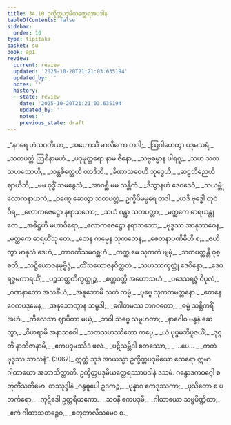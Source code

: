 ```yaml
---
title: 34.10 ဥက္ခိတ္တပဒုမိယတ္ထေရအပဒါန
tableOfContents: false
sidebar:
  order: 10
type: tipitaka
basket: su
book: ap1
review:
  current: review
  updated: '2025-10-20T21:21:03.635194'
  updated_by: ''
  notes: ''
  history:
  - state: review
    date: '2025-10-20T21:21:03.635194'
    updated_by: ''
    notes: ''
    previous_state: draft
---
```



<DynamicBreadcrumb />


<ReviewStatus review={frontmatter.review} showDetails={true} />

<HypothesisAnnotation frontmatter={frontmatter} />

<Division number="129" book="ap1" e="ch" v="20" p="316">

<Paragraph number="3861" type="verses" book="ap1">
_“နဂရေ ဟံသဝတိယာ,_  
_အဟောသိံ မာလိကော တဒါ;_  
_ဩဂါဟေတွာ ပဒုမသရံ,_  
_သတပတ္တံ ဩစိနာမဟံ._  

</Paragraph>

</Division>
<Division number="130" book="ap1" e="ch" v="20" p="316">

<Paragraph number="3862" type="verses" book="ap1">
_ပဒုမုတ္တရော နာမ ဇိနော,_  
_သဗ္ဗဓမ္မာန ပါရဂူ;_  
_သဟ သတသဟဿေဟိ,_  
_သန္တစိတ္တေဟိ တာဒိဘိ._  

</Paragraph>

</Division>
<Division number="131" book="ap1" e="ch" v="20" p="316">

<Paragraph number="3863" type="verses" book="ap1">
_ခီဏာသဝေဟိ သုဒ္ဓေဟိ,_  
_ဆဠဘိညေဟိ ဈာယိဘိ;_  
_မမ ဝုဒ္ဓိံ သမနွေသံ,_  
_အာဂစ္ဆိ မမ သန္တိကံ._  

</Paragraph>

</Division>
<Division number="132" book="ap1" e="ch" v="20" p="316">

<Paragraph number="3864" type="verses" book="ap1">
_ဒိသွာနဟံ ဒေဝဒေဝံ,_  
_သယမ္ဘုံ လောကနာယကံ;_  
_ဝဏ္ဋေ ဆေတွာ သတပတ္တံ,_  
ဥက္ခိပိမမ္ဗရေ တဒါ._  

</Paragraph>

</Division>
<Division number="133" book="ap1" e="ch" v="20" p="316">

<Paragraph number="3865" type="verses" book="ap1">
_ယဒိ ဗုဒ္ဓေါ တုဝံ ဝီရ,_  
_လောကဇေဋ္ဌော နရာသဘော;_  
_သယံ ဂန္တွာ သတပတ္တာ,_  
_မတ္ထကေ ဓာရယန္တု တေ._  

</Paragraph>

</Division>
<Division number="134" book="ap1" e="ch" v="20" p="316">

<Paragraph number="3866" type="verses" book="ap1">
_အဓိဋ္ဌဟိ မဟာဝီရော,_  
_လောကဇေဋ္ဌော နရာသဘော;_  
_ဗုဒ္ဓဿ အာနုဘာဝေန,_  
_မတ္ထကေ ဓာရယိံသု တေ._  

</Paragraph>

</Division>
<Division number="135" book="ap1" e="ch" v="20" p="316">

<Paragraph number="3867" type="verses" book="ap1">
_တေန ကမ္မေန သုကတေန,_  
_စေတနာပဏိဓီဟိ စ;_  
_ဇဟိတွာ မာနုသံ ဒေဟံ,_  
_တာဝတိံသမဂစ္ဆဟံ._  

</Paragraph>

</Division>
<Division number="136" book="ap1" e="ch" v="20" p="317">

<Paragraph number="3868" type="verses" book="ap1">
_တတ္ထ မေ သုကတံ ဗျမှံ,_  
_သတပတ္တန္တိ ဝုစ္စတိ;_  
_သဋ္ဌိယောဇနမုဗ္ဗိဒ္ဓံ,_  
_တိံသယောဇနဝိတ္ထတံ._  

</Paragraph>

</Division>
<Division number="137" book="ap1" e="ch" v="20" p="317">

<Paragraph number="3869" type="verses" book="ap1">
_သဟဿက္ခတ္တုံ ဒေဝိန္ဒော,_  
_ဒေဝရဇ္ဇမကာရယိံ;_  
_ပဉ္စသတ္တတိက္ခတ္တုဉ္စ,_  
_စက္ကဝတ္တီ အဟောသဟံ._  

</Paragraph>

</Division>
<Division number="138" book="ap1" e="ch" v="20" p="317">

<Paragraph number="3870" type="verses" book="ap1">
_ပဒေသရဇ္ဇံ ဝိပုလံ,_  
_ဂဏနာတော အသင်္ခိယံ;_  
_အနုဘောမိ သကံ ကမ္မံ,_  
_ပုဗ္ဗေ သုကတမတ္တနော._  

</Paragraph>

</Division>
<Division number="139" book="ap1" e="ch" v="20" p="317">

<Paragraph number="3871" type="verses" book="ap1">
_တေနေဝေကပဒုမေန,_  
_အနုဘောတွာန သမ္ပဒါ;_  
_ဂေါတမဿ ဘဂဝတော,_  
_ဓမ္မံ သစ္ဆိကရိံ အဟံ._  

</Paragraph>

</Division>
<Division number="140" book="ap1" e="ch" v="20" p="317">

<Paragraph number="3872" type="verses" book="ap1">
_ကိလေသာ ဈာပိတာ မယှံ,_  
_ဘဝါ သဗ္ဗေ သမူဟတာ;_  
_နာဂေါဝ ဗန္ဓနံ ဆေတွာ,_  
_ဝိဟရာမိ အနာသဝေါ._  

</Paragraph>

</Division>
<Division number="141" book="ap1" e="ch" v="20" p="317">

<Paragraph number="3873" type="verses" book="ap1">
_သတသဟဿိတော ကပ္ပေ,_  
_ယံ ပုပ္ဖမဘိပူဇယိံ;_  
_ဒုဂ္ဂတိံ နာဘိဇာနာမိ,_  
_ဧကပဒုမဿိဒံ ဖလံ._  

</Paragraph>

</Division>
<Division number="142" book="ap1" e="ch" v="20" p="317">

<Paragraph number="3874" type="verses" book="ap1">
_ပဋိသမ္ဘိဒါ စတဿော,_  
_ …ပေ… _  
_ကတံ ဗုဒ္ဓဿ သာသနံ”. (3067)_  

</Paragraph>

<Paragraph number="3875" book="ap1">
ဣတ္ထံ သုဒံ အာယသ္မာ ဥက္ခိတ္တပဒုမိယော ထေရော ဣမာ ဂါထာယော အဘာသိတ္ထာတိ.

</Paragraph>
</Division>

<Paragraph number="3876" type="center" book="ap1">
ဥက္ခိတ္တပဒုမိယတ္ထေရဿာပဒါနံ ဒသမံ.



</Paragraph>

<Paragraph number="3877" type="center" book="ap1">
ဂန္ဓောဒကဝဂ္ဂေါ စတုတိံသတိမော.



</Paragraph>

<Paragraph number="3878" type="center" book="ap1">
တဿုဒ္ဒါနံ


</Paragraph>

<Paragraph number="3879" type="verses" book="ap1">
_ဂန္ဓဓူပေါ ဥဒကဉ္စ,_  
_ပုန္နာဂ ဧကဒုဿကာ;_  
_ဖုသိတော စ ပဘင်္ကရော,_  
_ကုဋိဒေါ ဥတ္တရီယကော._  

</Paragraph>

<Paragraph number="3880" type="verses" book="ap1">
_သဝနီ ဧကပဒုမီ,_  
_ဂါထာယော သဗ္ဗပိဏ္ဍိတာ;_  
_ဧကံ ဂါထာသတဉ္စေဝ,_  
_စတုတာလီသမေဝ စ._
</Paragraph>